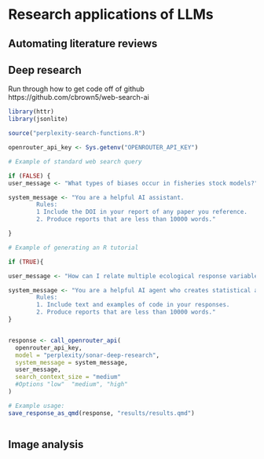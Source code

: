 # Research applications of LLMs

## Automating literature reviews

## Deep research {#sec-deepresearch}

Run through how to get code off of github
https://github.com/cbrown5/web-search-ai

```r

library(httr)
library(jsonlite)

source("perplexity-search-functions.R")

openrouter_api_key <- Sys.getenv("OPENROUTER_API_KEY")

# Example of standard web search query

if (FALSE) {
user_message <- "What types of biases occur in fisheries stock models?"

system_message <- "You are a helpful AI assistant. 
        Rules: 
        1 Include the DOI in your report of any paper you reference.   
        2. Produce reports that are less than 10000 words."

}

# Example of generating an R tutorial 

if (TRUE){

user_message <- "How can I relate multiple ecological response variables for benthic cover to an environmental gradient in the R program?"

system_message <- "You are a helpful AI agent who creates statistical analysis tutorials in R. 
        Rules: 
        1. Include text and examples of code in your responses. 
        2. Produce reports that are less than 10000 words."
}


response <- call_openrouter_api(
  openrouter_api_key,
  model = "perplexity/sonar-deep-research",
  system_message = system_message,
  user_message,
  search_context_size = "medium"
  #Options "low"  "medium", "high"
)

# Example usage:
save_response_as_qmd(response, "results/results.qmd")



```

## Image analysis 

